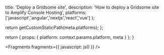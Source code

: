 
  title: 'Deploy a Gridsome site',
  description: 'How to deploy a Gridsome site to Amplify Console Hosting',
  platforms: ['javascript','angular','nextjs','react','vue'] 
};

  return getCustomStaticPath(meta.platforms);
};

  return {
    props: {
      platform: context.params.platform,
      meta
    }
  };
}


<Fragments fragments={{ javascript: js0 }} />
